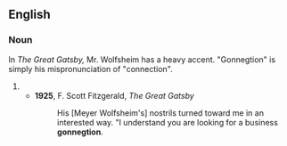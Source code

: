 ==English==

===Noun===
{{en-noun}}

In ''The Great Gatsby,'' Mr. Wolfsheim has a heavy accent. "Gonnegtion" is simply his mispronunciation of "connection".
 
# {{eye dialect|connection}}
#* '''1925''', F. Scott Fitzgerald, ''The Great Gatsby''
#*: His [Meyer Wolfsheim's] nostrils turned toward me in an interested way. "I understand you are looking for a business '''gonnegtion'''.
{{count page|[[Wiktionary:Page count]]}}